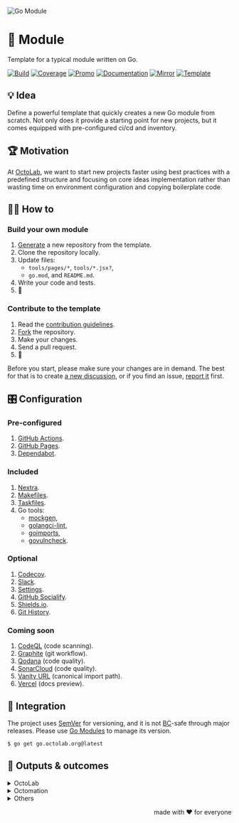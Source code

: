 ![Go Module][social.image]

# 🧩 Module

Template for a typical module written on Go.

[![Build][build.icon]][build.page]
[![Coverage][coverage.icon]][coverage.page]
[![Promo][site.icon]][site.page]
[![Documentation][docs.icon]][docs.page]
[![Mirror][mirror.icon]][mirror.page]
[![Template][template.icon]][template.page]

## 💡 Idea

Define a powerful template that quickly creates a new Go module from scratch.
Not only does it provide a starting point for new projects,
but it comes equipped with pre-configured ci/cd and inventory.

## 🏆 Motivation

At [OctoLab][octolab.site], we want to start new projects faster using best practices
with a predefined structure and focusing on core ideas implementation
rather than wasting time on environment configuration and copying boilerplate code.

## 🤼‍♂️ How to

### Build your own module

1. [Generate][action.generate] a new repository from the template.
2. Clone the repository locally.
3. Update files:
    - `tools/pages/*`, `tools/*.jsx?`,
    - `go.mod`, and `README.md`.
4. Write your code and tests.
5. 🚀

### Contribute to the template

1. Read the [contribution guidelines][docs.contrib].
2. [Fork][action.fork] the repository.
3. Make your changes.
4. Send a pull request.
5. 🤗

Before you start, please make sure your changes are in demand.
The best for that is to create [a new discussion][action.discuss],
or if you find an issue, [report it][action.issue] first.

## 🎛️ Configuration

### Pre-configured

1. [GitHub Actions](https://github.com/features/actions).
2. [GitHub Pages](https://pages.github.com).
3. [Dependabot](https://github.com/dependabot).

### Included

1. [Nextra](https://nextra.site).
2. [Makefiles](https://github.com/octomation/makefiles).
3. [Taskfiles](https://github.com/octomation/taskfiles).
4. Go tools:
    - [mockgen](https://github.com/golang/mock),
    - [golangci-lint](https://github.com/kamilsk/golangci-lint),
    - [goimports](https://github.com/kamilsk/go-tools),
    - [govulncheck](https://github.com/golang/vuln).

### Optional

1. [Codecov](https://about.codecov.io).
2. [Slack](https://github.com/marketplace/slack-github).
3. [Settings](https://github.com/apps/settings).
4. [GitHub Socialify](https://socialify.git.ci).
5. [Shields.io](https://shields.io).
6. [Git History](https://githistory.xyz).

### Coming soon

1. [CodeQL](https://codeql.github.com) (code scanning).
2. [Graphite](https://graphite.dev) (git workflow).
3. [Qodana](https://qodana.cloud) (code quality).
4. [SonarCloud](https://sonarcloud.io) (code quality).
5. [Vanity URL](https://github.com/octomation/vanity) (canonical import path).
6. [Vercel](https://vercel.com) (docs preview).

## 🧩 Integration

The project uses [SemVer](https://semver.org) for versioning, and it is not
[BC][wiki.compat]-safe through major releases.
Please use [Go Modules][wiki.gomod] to manage its version.

```bash
$ go get go.octolab.org@latest
```

## 🤲 Outputs & outcomes

<details>
  <summary>OctoLab</summary>

- https://github.com/octolab/breaker*
- https://github.com/octolab/cli*
- https://github.com/octolab/config
- https://github.com/octolab/pkg*
- https://github.com/octolab/propaganda
- https://github.com/octolab/protocol*
</details>

<details>
  <summary>Octomation</summary>

- https://github.com/octomation/dna*
- https://github.com/octomation/go-tool*
- https://github.com/octomation/go-service*
</details>

<details>
  <summary>Others</summary>

- https://github.com/kamilsk/retry*
- https://github.com/kamilsk/semaphore*
- https://github.com/kamilsk/tracer*
</details>

<p align="right">made with ❤️ for everyone</p>

[build.page]:        https://github.com/octomation/go-module/actions/workflows/ci.yml
[build.icon]:        https://github.com/octomation/go-module/actions/workflows/ci.yml/badge.svg
[coverage.page]:     https://codecov.io/gh/octomation/go-module
[coverage.icon]:     https://codecov.io/gh/octomation/go-module/branch/main/graph/badge.svg
[site.page]:         https://go-module.octolab.org
[site.icon]:         https://img.shields.io/badge/site-static-brightgreen
[docs.page]:         https://pkg.go.dev/go.octolab.org
[docs.icon]:         https://img.shields.io/badge/docs-pkg.go.dev-blue
[mirror.page]:       https://bitbucket.org/kamilsk/go-module
[mirror.icon]:       https://img.shields.io/badge/mirror-bitbucket-blue
[template.page]:     https://github.com/octomation/go-module
[template.icon]:     https://img.shields.io/badge/template-go--module-blue

[action.discuss]:    https://github.com/octomation/go-module/discussions/new/choose
[action.fork]:       https://github.com/octomation/go-module/fork
[action.generate]:   https://github.com/octomation/go-module/generate
[action.issue]:      https://github.com/octomation/go-module/issues/new/choose
[docs.contrib]:      https://github.com/octomation/.github/blob/main/.github/CONTRIBUTING.md
[wiki.compat]:       https://en.wikipedia.org/wiki/Backward_compatibility
[wiki.gomod]:        https://github.com/golang/go/wiki/Modules

[awesome.page]:      https://awesome-go.com
[awesome.icon]:      https://awesome.re/mentioned-badge.svg
[octolab.site]:      https://github.com/octolab
[social.image]:      https://socialify.git.ci/octomation/go-module/image?description=1&font=Raleway&language=1&name=1&owner=1&pattern=Circuit%20Board&theme=Light
